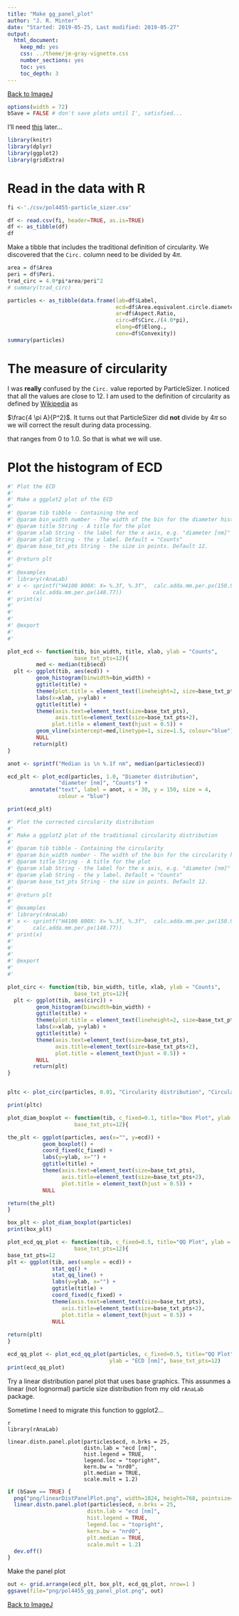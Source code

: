 ```yaml
---
title: "Make gg_panel_plot"
author: "J. R. Minter"
date: "Started: 2019-05-25, Last modified: 2019-05-27"
output:
  html_document:
    keep_md: yes
    css: ../theme/jm-gray-vignette.css
    number_sections: yes
    toc: yes
    toc_depth: 3
---
```


[Back to ImageJ](ImageJ.html)


```r
options(width = 72)
bSave = FALSE # don't save plots until I', satisfied...
```

I'll need
[this](https://cran.r-project.org/web/packages/egg/vignettes/Ecosystem.html)
later...

```r
library(knitr)
library(dplyr)
library(ggplot2)
library(gridExtra)
```

# Read in the data with R

```r
fi <-'./csv/pol4455-particle_sizer.csv'

df <- read.csv(fi, header=TRUE, as.is=TRUE)
df <- as_tibble(df)
df
```

Make a tibble that includes the traditional definition of circularity. We
discovered that the `Circ.` column need to be divided by $4 \pi$.

```r
area = df$Area
peri = df$Peri.
trad_circ = 4.0*pi*area/peri^2
# summary(trad_circ)

particles <- as_tibble(data.frame(lab=df$Label,
                                  ecd=df$Area.equivalent.circle.diameter,
                                  ar=df$Aspect.Ratio,
                                  circ=df$Circ./(4.0*pi),
                                  elong=df$Elong.,
                                  conv=df$Convexity))
summary(particles)
```
# The measure of circularity

I was **really** confused by the `Circ.` value reported by ParticleSizer.
I noticed that all the values are close to 12. I am used to the definition of
circularity as defined by [Wikipedia](https://en.wikipedia.org/wiki/Shape_factor_(image_analysis_and_microscopy)#Circularity)
as

$\frac{4  \pi A}{P^2}$. It turns out that ParticleSizer did **not** divide by
$4 \pi$ so we will correct the result during data processing.

that ranges from 0 to 1.0. So that is what we will use.

# Plot the histogram of ECD

```r

#' Plot the ECD
#'
#' Make a ggplot2 plot of the ECD
#'
#' @param tib tibble - Containing the ecd
#' @param bin_width number - The width of the bin for the diameter histogram
#' @param title String - A title for the plot
#' @param xlab String - the label for the x axis, e.g. "diameter [nm]"
#' @param ylab String - the y label. Default = "Counts"
#' @param base_txt_pts String - the size in points. Default 12.
#'
#' @return plt
#'
#' @examples
#' library(rAnaLab)
#' x <- sprintf("H4100 800X: X= %.3f, %.3f",  calc.adda.mm.per.px(150.92),
#'      calc.adda.mm.per.px(148.77))
#' print(x)
#'
#'
#'
#' @export
#'
#'

plot_ecd <- function(tib, bin_width, title, xlab, ylab = "Counts",
                     base_txt_pts=12){
         med <- median(tib$ecd)
  plt <- ggplot(tib, aes(ecd)) +
         geom_histogram(binwidth=bin_width) +
         ggtitle(title) +
         theme(plot.title = element_text(lineheight=2, size=base_txt_pts+2)) +
         labs(x=xlab, y=ylab) +
         ggtitle(title) +
         theme(axis.text=element_text(size=base_txt_pts),
               axis.title=element_text(size=base_txt_pts+2),
              plot.title = element_text(hjust = 0.5)) +
         geom_vline(xintercept=med,linetype=1, size=1.5, colour="blue") +
         NULL
        return(plt)
}

anot <- sprintf("Median is \n %.1f nm", median(particles$ecd)) 

ecd_plt <- plot_ecd(particles, 1.0, "Diameter distribution",
                "diameter [nm]", "Counts") +
       annotate("text", label = anot, x = 30, y = 150, size = 4,
                colour = "blue")

print(ecd_plt)
```

```r

#' Plot the corrected circularity distribution
#'
#' Make a ggplot2 plot of the traditional circularity distribution
#'
#' @param tib tibble - Containing the circularity
#' @param bin_width number - The width of the bin for the circularity histogram
#' @param title String - A title for the plot
#' @param xlab String - the label for the x axis, e.g. "diameter [nm]"
#' @param ylab String - the y label. Default = "Counts"
#' @param base_txt_pts String - the size in points. Default 12.
#'
#' @return plt
#'
#' @examples
#' library(rAnaLab)
#' x <- sprintf("H4100 800X: X= %.3f, %.3f",  calc.adda.mm.per.px(150.92),
#'      calc.adda.mm.per.px(148.77))
#' print(x)
#'
#'
#'
#' @export
#'
#'

plot_circ <- function(tib, bin_width, title, xlab, ylab = "Counts",
                     base_txt_pts=12){
  plt <- ggplot(tib, aes(circ)) +
         geom_histogram(binwidth=bin_width) +
         ggtitle(title) +
         theme(plot.title = element_text(lineheight=2, size=base_txt_pts+2)) +
         labs(x=xlab, y=ylab) +
         ggtitle(title) +
         theme(axis.text=element_text(size=base_txt_pts),
               axis.title=element_text(size=base_txt_pts+2),
               plot.title = element_text(hjust = 0.5)) +
         NULL
        return(plt)
}


pltc <- plot_circ(particles, 0.01, "Circularity distribution", "Circularity", "Counts")

print(pltc)

```


```r

plot_diam_boxplot <- function(tib, c_fixed=0.1, title="Box Plot", ylab = "ECD [nm]",
                     base_txt_pts=12){

the_plt <- ggplot(particles, aes(x="", y=ecd)) + 
           geom_boxplot() +
           coord_fixed(c_fixed) +
           labs(y=ylab, x="") +
           ggtitle(title) +
           theme(axis.text=element_text(size=base_txt_pts),
                 axis.title=element_text(size=base_txt_pts+2),
                 plot.title = element_text(hjust = 0.5)) +
           NULL

return(the_plt)
}

box_plt <- plot_diam_boxplot(particles)
print(box_plt)

```


```r
plot_ecd_qq_plot <- function(tib, c_fixed=0.5, title="QQ Plot", ylab = "ECD [nm]",
                     base_txt_pts=12){
base_txt_pts=12
plt <- ggplot(tib, aes(sample = ecd)) +
              stat_qq() +
              stat_qq_line() +
              labs(y=ylab, x="") +
              ggtitle(title) +
              coord_fixed(c_fixed) +
              theme(axis.text=element_text(size=base_txt_pts),
                 axis.title=element_text(size=base_txt_pts+2),
                 plot.title = element_text(hjust = 0.5)) +
              NULL
         
return(plt)
}

ecd_qq_plot <- plot_ecd_qq_plot(particles, c_fixed=0.5, title="QQ Plot",
                                ylab = "ECD [nm]", base_txt_pts=12)
print(ecd_qq_plot)
```





Try a linear distribution panel plot that uses base graphics. This assunmes
a linear (not lognormal) particle size distribution from my old `rAnaLab`
package.

Sometime I need to migrate this function to ggplot2...


```
{r linearDistPanelPlot, message=FALSE}
library(rAnaLab)

linear.distn.panel.plot(particles$ecd, n.brks = 25,
                        distn.lab = "ecd [nm]",
                        hist.legend = TRUE,
                        legend.loc = "topright",
                        kern.bw = "nrd0",
                        plt.median = TRUE,
                        scale.mult = 1.2)

```
```r
if (bSave == TRUE) {
  png("png/linearDistPanelPlot.png", width=1024, height=768, pointsize=24)
  linear.distn.panel.plot(particles$ecd, n.brks = 25,
                         distn.lab = "ecd [nm]",
                         hist.legend = TRUE,
                         legend.loc = "topright",
                         kern.bw = "nrd0",
                         plt.median = TRUE,
                         scale.mult = 1.2)
  dev.off()
}

```

Make the panel plot

```r

out <- grid.arrange(ecd_plt, box_plt, ecd_qq_plot, nrow=1 )
ggsave(file="png/pol4455_gg_panel_plot.png", out) 
```

[Back to ImageJ](ImageJ.html)
